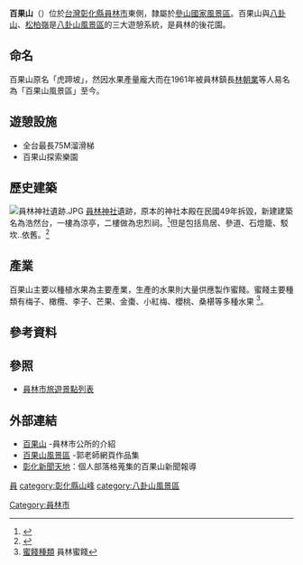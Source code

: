 '''百果山'''（{{lang-nan-tw|Pah-kó-soaⁿ}}）位於[[台灣|台灣]][[彰化縣|彰化縣]][[員林市|員林市]]東側，隸屬於[[參山國家風景區|參山國家風景區]]。百果山與[[八卦山|八卦山]]、[[松柏嶺|松柏嶺]]是[[八卦山風景區|八卦山風景區]]的三大遊憩系統，是員林的後花園。

==命名==
百果山原名「虎蹄坡」，然因水果產量龐大而在1961年被員林鎮長[[林朝業|林朝業]]等人易名為「百果山風景區」至今。

==遊憩設施==
*全台最長75M溜滑梯
*百果山探索樂園

== 歷史建築 ==
[[File:員林神社遺跡.JPG|right]]
[[員林神社|員林神社]]遺跡，原本的神社本殿在民國49年拆毀，新建建築名為浩然台，一樓為涼亭，二樓做為忠烈祠。<ref>{{cite web|url=https://tourism.chcg.gov.tw/AttractionsContent.aspx?id=119&chk=E7C911D7-3F45-4179-823D-9075E40CD13E|title=彰化旅遊資訊網>遊憩景點>觀光景點>員林神社遺跡|publisher=彰化縣政府|access-date=2021-10-16|archive-date=2021-10-19|archive-url=https://web.archive.org/web/20211019184915/https://tourism.chcg.gov.tw/AttractionsContent.aspx?id=119&chk=E7C911D7-3F45-4179-823D-9075E40CD13E|dead-url=no}}</ref>但是包括鳥居、參道、石燈籠、駁坎..依舊。<ref>{{cite web|url=https://nchdb.boch.gov.tw/assets/overview/historicalBuilding/20060801000005|title=員林神社遺跡|publisher=文化部文化資產局|access-date=2021-10-16|archive-date=2017-12-11|archive-url=https://web.archive.org/web/20171211010626/https://nchdb.boch.gov.tw/assets/overview/historicalBuilding/20060801000005|dead-url=no}}</ref>

==產業==
百果山主要以種植水果為主要產業，生產的水果則大量供應製作蜜餞。蜜餞主要種類有梅子、橄欖、李子、芒果、金棗、小紅梅、櫻桃、桑椹等多種水果
<ref>[http://library.taiwanschoolnet.org/cyberfair2002/C0224500072/kindset-4.htm 蜜餞種類] {{Wayback|url=http://library.taiwanschoolnet.org/cyberfair2002/C0224500072/kindset-4.htm |date=20131024070300 }}員林蜜餞</ref>。

==參考資料==
{{reflist}}

==參照==
*[[員林市旅遊景點列表|員林市旅遊景點列表]]

==外部連結==
*[http://www.yuanlin.gov.tw/tour/main3_view1.asp 百果山] {{Wayback|url=http://www.yuanlin.gov.tw/tour/main3_view1.asp |date=20090223195214 }}-員林市公所的介紹
*[http://www.ttvs.cy.edu.tw/kcc/95924p/p1.htm 百果山風景區] {{Wayback|url=http://www.ttvs.cy.edu.tw/kcc/95924p/p1.htm |date=20090722100748 }}-郭老師網頁作品集
*[http://tw.myblog.yahoo.com/jw!5xi2X8mRCU5T1jq0ku0-/searchblog?p=%E7%99%BE%E6%9E%9C%E5%B1%B1&my=1 彰化新聞天地]{{dead link|date=2018年4月 |bot=InternetArchiveBot |fix-attempted=yes }}：個人部落格蒐集的百果山新聞報導

[[category:彰化縣旅遊景點|員]]
[[category:彰化縣山峰|category:彰化縣山峰]]
[[category:八卦山風景區|category:八卦山風景區]]
[[Category:員林市|Category:員林市]]